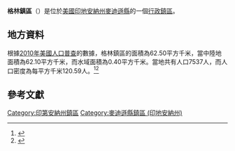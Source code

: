 {{noteTA
|G1=USState
|G2=地名
|G3=Unit
}}
{{Infobox settlement
|official_name            = 格林鎮區
|native_name = Green Township
|settlement_type          = [[行政鎮區|行政鎮區]]
|image_skyline            = 
|imagesize                = 
|image_map                = Map highlighting Green Township, Madison County, Indiana.svg
|mapsize                  = 250px
|pushpin_map  =USA Indiana
|pushpin_label = 格林鎮區
|pushpin_label_position   = top
|pushpin_map_caption      = 格林鎮區在印地安納州的位置
|subdivision_type         = [[世界政區索引|國家]]
|subdivision_type1        = [[美国州份|州份]]
|subdivision_type2        = [[印地安納州行政区划|縣]]
|subdivision_name         = [[美国|美国]]
|subdivision_name1        = [[印地安納州|印地安納州]]
|subdivision_name2        = [[麥迪遜縣_(印地安納州)|麥迪遜縣]]
|elevation_ft             = 869
|elevation_m              = 265
|timezone                 = [[北美东部時區|北美东部時區]]
|area_total_km2           = 62.50
|area_land_km2            = 62.10
|area_water_km2           = 0.40
|area_total_sq_mi         = 
|area_land_sq_mi          = 
|area_water_sq_mi         = 
|population_as_of         = [[2010年美國人口普查|2010]]
|population_footnotes     = 
|population_total         = 7537
|population_density_km2   = auto
|population_density_sq_mi = auto
|utc_offset               = -5
|coordinates              = {{coord|39|59|23|N|85|49|10|W|type:city_region:US-AL_source:GNS-enwiki|display=inline,title}}
| coor_pinpoint           = 
| coordinates_footnotes   = 
|timezone_DST             = EDT
|utc_offset_DST           = -4
|postal_code_type         = [[美國郵區編號|郵區編號]]
|postal_code              = 46040, 46048, 46051, 46064
|area_code                = {{link-en|电话区号765|Area code 765|765}}
|blank_name = [[地名信息系统|GNIS ID]]
|blank_info = 453342
}}
'''格林鎮區'''（{{lang-en|Green Township}}）是位於[[美國|美國]][[印地安納州|印地安納州]][[麥迪遜縣_(印地安納州)|麥迪遜縣]]的一個[[行政鎮區|行政鎮區]]。

== 地方資料 ==
根據[[2010年美國人口普查|2010年美國人口普查]]的數據，格林鎮區的面積為62.50平方千米，當中陸地面積為62.10平方千米，而水域面積為0.40平方千米。當地共有人口7537人，而人口密度為每平方千米120.59人。<ref name="GR8">{{cite web|url=http://factfinder2.census.gov|publisher=[[美国人口调查局|美国人口调查局]]|accessdate=2011-05-14|title=American FactFinder|archive-date=2013-09-11|archive-url=https://web.archive.org/web/20130911234518/http://factfinder2.census.gov/|dead-url=no}}</ref><ref>{{cite web|url=https://www.citypopulation.de/en/usa/indiana/admin/|title=USA: Indiana (Counties and Townships) - City Population|access-date=2020-08-03|archive-date=2020-04-22|archive-url=https://web.archive.org/web/20200422090607/https://www.citypopulation.de/en/usa/indiana/admin/|dead-url=no}}</ref>

== 參考文獻 ==
{{reflist}}

{{麥迪遜縣 (印地安納州)}}

{{DEFAULTSORT:Green Township}}
[[Category:印第安納州鎮區|Category:印第安納州鎮區]]
[[Category:麥迪遜縣鎮區_(印地安納州)|Category:麥迪遜縣鎮區 (印地安納州)]]

{{Indiana-geo-stub}}